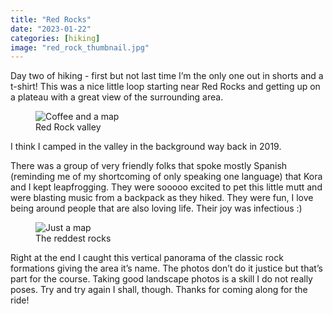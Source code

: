 ```yaml
---
title: "Red Rocks"
date: "2023-01-22"
categories: [hiking]
image: "red_rock_thumbnail.jpg"
---
```


Day two of hiking - first but not last time I'm the only one out in shorts and a t-shirt! This was a nice little loop starting near Red Rocks and getting up on a plateau with a great view of the surrounding area.

![Red Rock valley](red_rock_vista.jpg){alt="Coffee and a map"}

I think I camped in the valley in the background way back in 2019.

There was a group of very friendly folks that spoke mostly Spanish (reminding me of my shortcoming of only speaking one language) that Kora and I kept leapfrogging. They were sooooo excited to pet this little mutt and were blasting music from a backpack as they hiked. They were fun, I love being around people that are also loving life. Their joy was infectious :)

![The reddest rocks](red_rock_quintessential.jpg){alt="Just a map" fig-align="center"}

Right at the end I caught this vertical panorama of the classic rock formations giving the area it's name. The photos don't do it justice but that's part for the course. Taking good landscape photos is a skill I do not really poses. Try and try again I shall, though. Thanks for coming along for the ride!
